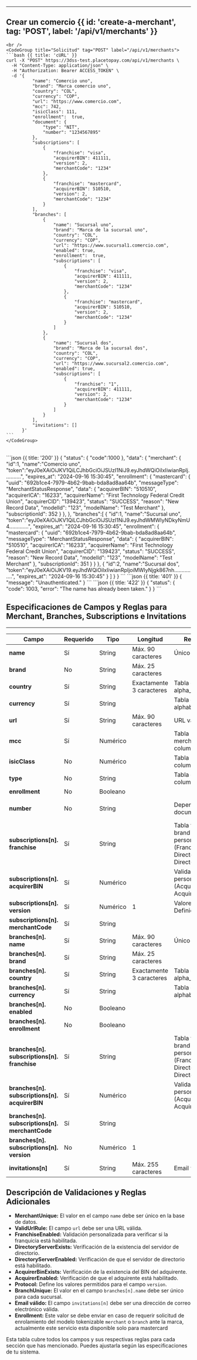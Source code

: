 


---

## Crear un comercio {{ id: 'create-a-merchant', tag: 'POST', label: '/api/v1/merchants' }}

<Row>
  <Col>
      <ApiReader
        path="/api/v1/merchants"
        method="POST"
        api={props.refs}
      />
  </Col>
  <Col sticky>

    <br />
    <CodeGroup title="Solicitud" tag="POST" label="/api/v1/merchants">
    ```bash {{ title: 'cURL' }}
    curl -X "POST" https://3dss-test.placetopay.com/api/v1/merchants \
      -H "Content-Type: application/json" \
      -H "Authorization: Bearer ACCESS_TOKEN" \
      -d '{
              "name": "Comercio uno",
              "brand": "Marca comercio uno",
              "country": "COL",
              "currency": "COP",
              "url": "https://www.comercio.com",
              "mcc": 742,
              "isicClass": 111,
              "enrollment":  true,
              "document": {
                  "type": "NIT",
                  "number": "1234567895"
              },
              "subscriptions": [
                  {
                      "franchise": "visa",
                      "acquirerBIN": 411111,
                      "version": 2,
                      "merchantCode": "1234"
                  },
                  {
                      "franchise": "mastercard",
                      "acquirerBIN": 510510,
                      "version": 2,
                      "merchantCode": "1234"
                  }
              ],
              "branches": [
                  {
                      "name": "Sucursal uno",
                      "brand": "Marca de la sucursal uno",
                      "country": "COL",
                      "currency": "COP",
                      "url": "https://www.sucursal1.comercio.com",
                      "enabled": true,
                      "enrollment":  true,
                      "subscriptions": [
                          {
                              "franchise": "visa",
                              "acquirerBIN": 411111,
                              "version": 2,
                              "merchantCode": "1234"
                          },
                          {
                              "franchise": "mastercard",
                              "acquirerBIN": 510510,
                              "version": 2,
                              "merchantCode": "1234"
                          }
                      ]
                  },
                  {
                      "name": "Sucursal dos",
                      "brand": "Marca de la sucursal dos",
                      "country": "COL",
                      "currency": "COP",
                      "url": "https://www.sucursal2.comercio.com",
                      "enabled": true,
                      "subscriptions": [
                          {
                              "franchise": "1",
                              "acquirerBIN": 411111,
                              "version": 2,
                              "merchantCode": "1234"
                          }
                      ]
                  }
              ],
              "invitations": []
          }'
    ```
    </CodeGroup>
  </Col>
</Row>

<Row>
  <Col>
    <ApiReader
      path="/api/v1/merchants"
      method="post"
      type="response"
      api={props.refs}
    />
  </Col>

  <Col sticky>
    <br />
    <CodeGroup title="Respuesta">
    ```json {{ title: '200' }}
    {
      "status": {
        "code":1000
      },
      "data": {
        "merchant": {
          "id":1,
          "name":"Comercio uno",
          "token":"eyJ0eXAiOiJKV1QiLCJhbGciOiJSUzI1NiJ9.eyJhdWQiOiIxIiwianRpIj...........",
          "expires_at": "2024-09-16 15:30:45",
          "enrollment": {
              "mastercard": {
                    "uuid": "692b1ce4-7979-4b62-9bab-bda8ad8aa64b",
                    "messageType": "MerchantStatusResponse",
                    "data": {
                        "acquirerBIN": "510510",
                        "acquirerICA": "16233",
                        "acquirerName": "First Technology Federal Credit Union",
                        "acquirerCID": "139423",
                        "status": "SUCCESS",
                        "reason": "New Record Data",
                        "modelId": "123",
                        "modelName": "Test Merchant"
                     },
                    "subscriptionId": 352
                }
            },
        },
        "branches":[
          {
            "id":1,
            "name":"Sucursal uno",
            "token":"eyJ0eXAiOiJKV1QiLCJhbGciOiJSUzI1NiJ9.eyJhdWMWIyNDkyNmU4.............",
            "expires_at": "2024-09-16 15:30:45",
            "enrollment": {
                "mastercard": {
                    "uuid": "692b1ce4-7979-4b62-9bab-bda8ad8aa64b",
                    "messageType": "MerchantStatusResponse",
                    "data": {
                        "acquirerBIN": "510510",
                        "acquirerICA": "16233",
                        "acquirerName": "First Technology Federal Credit Union",
                        "acquirerCID": "139423",
                        "status": "SUCCESS",
                        "reason": "New Record Data",
                        "modelId": "123",
                        "modelName": "Test Merchant"
                    },
                    "subscriptionId": 351
                }
             }
          },
          {
             "id":2,
             "name":"Sucursal dos",
             "token":"eyJ0eXAiOiJKV19.eyJhdWQiOiIxIiwianRpIjoiMWIyNjgk867nh...............",
             "expires_at": "2024-09-16 15:30:45"
          }
        ]
      }
    }
    ```
    ```json {{ title: '401' }}
    {
      "message": "Unauthenticated."
    }
    ```
    ```json {{ title: '422' }}
    {
      "status": {
        "code": 1003,
        "error": "The name has already been taken."
      }
    }
    ```
    </CodeGroup>
  </Col>
</Row>

## Especificaciones de Campos y Reglas para Merchant, Branches, Subscriptions e Invitations

---
| **Campo**                                               | **Requerido** | **Tipo** | **Longitud**             | **Reglas Adicionales**                                                                                                               | **Debe Existir en**                         | **Formato/Validación**                         |
|---------------------------------------------------------|---------------|----------|--------------------------|--------------------------------------------------------------------------------------------------------------------------------------|---------------------------------------------|------------------------------------------------|
| **name**                                                | Sí            | String   | Máx. 90 caracteres       | Único (MerchantUnique)                                                                                                               |                                             |                                                |
| **brand**                                               | No            | String   | Máx. 25 caracteres       |                                                                                                                                      |                                             |                                                |
| **country**                                             | Sí            | String   | Exactamente 3 caracteres | Tabla countries, columna alpha_3_code                                                                                                | Tabla countries, columna alpha_3_code       |                                                |
| **currency**                                            | Sí            | String   |                          | Tabla currencies, columna alphabetic_code                                                                                            | Tabla currencies, columna alphabetic_code   |                                                |
| **url**                                                 | Sí            | String   | Máx. 90 caracteres       | URL válida (ValidUrlRule)                                                                                                            |                                             | URL válida                                     |
| **mcc**                                                 | Sí            | Numérico |                          | Tabla merchant_category_codes, columna code                                                                                          | Tabla merchant_category_codes, columna code |                                                |
| **isicClass**                                           | No            | Numérico |                          | Tabla isic_classes, columna code document                                                                                            | Tabla isic_classes, columna code document   |                                                |
| **type**                                                | No            | String   |                          | Tabla document_types, columna name                                                                                                   | Tabla document_types, columna name          |                                                |
| **enrollment**                                          | No            | Booleano |                          |                                                                                                                                      |                                             |                                                |
| **number**                                              | No            | String   |                          | Dependiente del tipo de documento                                                                                                    |                                             | Patrón regex dependiente del tipo de documento |
| **subscriptions[n].<br/>franchise**                     | Sí            | String   |                          | Tabla franchises, columna brand(name), Validaciones personalizadas (FranchiseEnabled, DirectoryServerExists, DirectoryServerEnabled) | Tabla franchises, columna brand(name)       |                                                |
| **subscriptions[n].<br/>acquirerBIN**                   | Sí            | Numérico |                          | Validaciones personalizadas (AcquirerBinExists, AcquirerEnabled)                                                                     |                                             |                                                |
| **subscriptions[n].<br/>version**                       | Sí            | Numérico | 1                        | Valores permitidos: Definidos en Protocol                                                                                            |                                             |                                                |
| **subscriptions[n].<br/>merchantCode**                  | Sí            | String   |                          |                                                                                                                                      |                                             |                                                |
| **branches[n].<br/>name**                               | Sí            | String   | Máx. 90 caracteres       | Único (BranchUnique)                                                                                                                 |                                             |                                                |
| **branches[n].<br/>brand**                              | Sí            | String   | Máx. 25 caracteres       |                                                                                                                                      |                                             |                                                |
| **branches[n].<br/>country**                            | Sí            | String   | Exactamente 3 caracteres | Tabla countries, columna alpha_3_code                                                                                                | Tabla countries, columna alpha_3_code       |                                                |
| **branches[n].<br/>currency**                           | Sí            | String   |                          | Tabla currencies, columna alphabetic_code                                                                                            | Tabla currencies, columna alphabetic_code   |                                                |
| **branches[n].<br/>enabled**                            | No            | Booleano |                          |                                                                                                                                      |                                             |                                                |
| **branches[n].<br/>enrollment**                         | No            | Booleano |                          |                                                                                                                                      |                                             |                                                |
| **branches[n].<br/>subscriptions[n].<br/>franchise**    | Sí            | String   |                          | Tabla franchises, columna brand(name), Validaciones personalizadas (FranchiseEnabled, DirectoryServerExists, DirectoryServerEnabled) | Tabla franchises, columna brand(name)       |                                                |
| **branches[n].<br/>subscriptions[n].<br/>acquirerBIN**  | Sí            | Numérico |                          | Validaciones personalizadas (AcquirerBinExists, AcquirerEnabled)                                                                     |                                             |                                                |
| **branches[n].<br/>subscriptions[n].<br/>merchantCode** | Sí            | String   |                          |                                                                                                                                      |                                             |                                                |
| **branches[n].<br/>subscriptions[n].<br/>version**      | No            | Numérico | 1                        |                                                                                                                                      |                                             |                                                |
| **invitations[n]**                                      | Sí            | String   | Máx. 255 caracteres      | Email válido                                                                                                                         |                                             | Email válido                                   |

## Descripción de Validaciones y Reglas Adicionales

- **MerchantUnique:** El valor en el campo `name` debe ser único en la base de datos.
- **ValidUrlRule:** El campo `url` debe ser una URL válida.
- **FranchiseEnabled:** Validación personalizada para verificar si la franquicia está habilitada.
- **DirectoryServerExists:** Verificación de la existencia del servidor de directorio.
- **DirectoryServerEnabled:** Verificación de que el servidor de directorio está habilitado.
- **AcquirerBinExists:** Verificación de la existencia del BIN del adquirente.
- **AcquirerEnabled:** Verificación de que el adquirente está habilitado.
- **Protocol:** Define los valores permitidos para el campo `version`.
- **BranchUnique:** El valor en el campo `branches[n].name` debe ser único para cada sucursal.
- **Email válido:** El campo `invitations[n]` debe ser una dirección de correo electrónico válida.
- **Enrollment:** Este valor se debe enviar en caso de requerir solicitud de enrolamiento del modelo tokenizable `merchant` o `branch` ante la marca, actualmente este servicio esta disponible solo para mastercard

Esta tabla cubre todos los campos y sus respectivas reglas para cada sección que has mencionado. Puedes ajustarla según las especificaciones de tu sistema.



